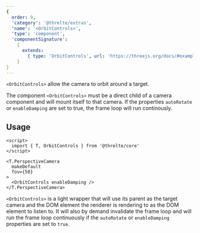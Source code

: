 ```yaml
---
{
  order: 9,
  'category': '@threlte/extras',
  'name': '<OrbitControls>',
  'type': 'component',
  'componentSignature':
    {
      extends:
        { type: 'OrbitControls', url: 'https://threejs.org/docs/#examples/controls/OrbitControls' }
    }
}
---
```


`<OrbitControls>` allow the camera to orbit around a target.

The component `<OrbitControls>` must be a direct child of a camera component and will mount itself to that camera.
If the properties `autoRotate` or `enableDamping` are set to true, the frame loop will run continously.

## Usage

```svelte
<script>
  import { T, OrbitControls } from '@threlte/core'
</script>

<T.PerspectiveCamera
  makeDefault
  fov={50}
>
  <OrbitControls enableDamping />
</T.PerspectiveCamera>
```

`<OrbitControls>` is a light wrapper that will use its parent as the target camera and the DOM element
the renderer is rendering to as the DOM element to listen to. It will also by demand invalidate the frame loop
and will run the frame loop continuously if the `autoRotate` or `enableDamping` properties are set to `true`.

